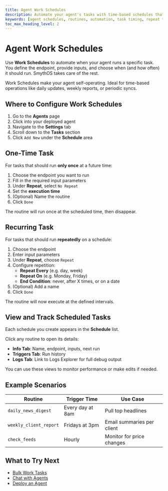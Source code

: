 ```yaml
---
title: Agent Work Schedules
description: Automate your agent's tasks with time-based schedules that run specific endpoints at defined intervals.
keywords: [agent schedules, routines, automation, task timing, repeat triggers]
toc_max_heading_level: 2
---
```


# Agent Work Schedules

Use **Work Schedules** to automate when your agent runs a specific task. You define the endpoint, provide inputs, and choose when (and how often) it should run. SmythOS takes care of the rest.

<InfoCallout>
Work Schedules make your agent self-operating. Ideal for time-based operations like daily updates, weekly reports, or periodic syncs.
</InfoCallout>

<Spacer size="md" />

## Where to Configure Work Schedules

1. Go to the **Agents** page
2. Click into your deployed agent
3. Navigate to the **Settings** tab
4. Scroll down to the **Tasks** section
5. Click `Add New` under the **Schedule** area

<Spacer size="md" />

## One-Time Task

For tasks that should run **only once** at a future time:

1. Choose the endpoint you want to run
2. Fill in the required input parameters
3. Under **Repeat**, select `No Repeat`
4. Set the **execution time**
5. (Optional) Name the routine
6. Click `Done`

The routine will run once at the scheduled time, then disappear.

<Spacer size="md" />

## Recurring Task

For tasks that should run **repeatedly** on a schedule:

1. Choose the endpoint
2. Enter input parameters
3. Under **Repeat**, choose `Repeat`
4. Configure repetition:
   - **Repeat Every** (e.g. day, week)
   - **Repeat On** (e.g. Monday, Friday)
   - **End Condition**: never, after X times, or on a date
5. (Optional) Add a name
6. Click `Done`

The routine will now execute at the defined intervals.

<Spacer size="md" />

## View and Track Scheduled Tasks

Each schedule you create appears in the **Schedule** list.

Click any routine to open its details:

- **Info Tab**: Name, endpoint, inputs, next run
- **Triggers Tab**: Run history
- **Logs Tab**: Link to Logs Explorer for full debug output

You can use these views to monitor performance or make edits if needed.

<Arcade src="https://demo.arcade.software/5NPb5R6hXdIqrB6Pozxc?embed&embed_mobile=tab&embed_desktop=inline&show_copy_link=true" title="Scheduler | SmythOS" />

<Spacer size="md" />

## Example Scenarios

| Routine               | Trigger Time     | Use Case                         |
|-----------------------|------------------|----------------------------------|
| `daily_news_digest`   | Every day at 8am | Pull top headlines               |
| `weekly_client_report`| Fridays at 3pm   | Email summaries per client       |
| `check_feeds`         | Hourly           | Monitor for price changes        |

<Spacer size="md" />

## What to Try Next

- [Bulk Work Tasks](/docs/agent-collaboration/agent-bulk-work)
- [Chat with Agents](/docs/agent-collaboration/chat-with-agent)
- [Deploy an Agent](/docs/agent-deployments/overview)
